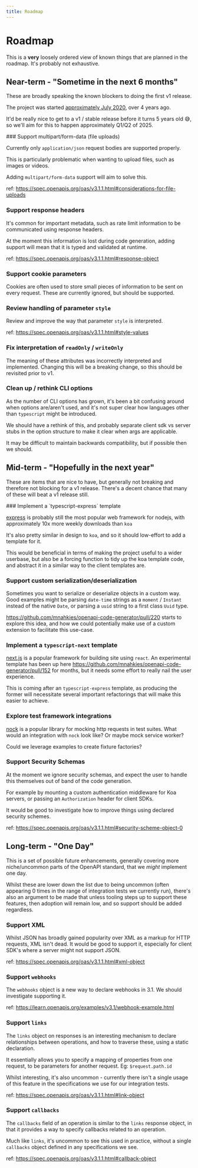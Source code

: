 ```yaml
---
title: Roadmap
---
```



# Roadmap
This is a **very** loosely ordered view of known things that are planned in the roadmap. It's probably not exhaustive.

## Near-term - "Sometime in the next 6 months"
These are broadly speaking the known blockers to doing the first v1 release.

<Callout emoji="💡">

  The project was started [approximately July
  2020](https://github.com/mnahkies/openapi-code-generator/commit/643a06835bfb6e462fdeb31f5432cac5ef8ef7f5), over 4
  years ago.

  It'd be really nice to get to a v1 / stable release before it turns 5 years old 😅, so we'll aim for this to happen
  approximately Q1/Q2 of 2025.

</Callout>

<Steps>
  ### Support multipart/form-data (file uploads)

  Currently only `application/json` request bodies are supported properly.

  This is particularly problematic when wanting to upload files, such as images
  or videos.

  Adding `multipart/form-data` support will aim to solve this.

  ref: https://spec.openapis.org/oas/v3.1.1.html#considerations-for-file-uploads

  ### Support response headers

  It's common for important metadata, such as rate limit information to be
  communicated using response headers.

  At the moment this information is lost during code generation, adding support
  will mean that it is typed and validated at runtime.

  ref: https://spec.openapis.org/oas/v3.1.1.html#response-object

  ### Support cookie parameters

  Cookies are often used to store small pieces of information to be sent on every
  request. These are currently ignored, but should be supported.

  ### Review handling of parameter `style`

  Review and improve the way that parameter `style` is interpreted.

  ref: https://spec.openapis.org/oas/v3.1.1.html#style-values

  ### Fix interpretation of `readOnly` / `writeOnly`

  The meaning of these attributes was incorrectly interpreted and implemented. Changing this will
  be a breaking change, so this should be revisited prior to v1.

  ### Clean up / rethink CLI options

  As the number of CLI options has grown, it's been a bit confusing around when options are/aren't
  used, and it's not super clear how languages other than `typescript` might be introduced.

  We should have a rethink of this, and probably separate client sdk vs server stubs in the option
  structure to make it clear when args are applicable.

  It may be difficult to maintain backwards compatibility, but if possible then we should.

</Steps>

## Mid-term - "Hopefully in the next year"
These are items that are nice to have, but generally not breaking and therefore not blocking for a v1
release. There's a decent chance that many of these will beat a v1 release still.

<Steps>
  ### Implement a `typescript-express` template

  [express](https://www.npmjs.com/package/express) is probably still the most popular
  web framework for nodejs, with approximately 10x more weekly downloads than `koa`

  It's also pretty similar in design to `koa`, and so it should low-effort to add a
  template for it.

  This would be beneficial in terms of making the project useful to a wider userbase,
  but also be a forcing function to tidy up the koa template code, and abstract it in
  a similar way to the client templates are.

  ### Support custom serialization/deserialization

  Sometimes you want to serialize or deserialize objects in a custom way. Good examples
  might be parsing `date-time` strings as a `moment` / `Instant` instead of the native `Date`,
  or parsing a `uuid` string to a first class `Uuid` type.

  https://github.com/mnahkies/openapi-code-generator/pull/220 starts to explore this idea,
  and how we could potentially make use of a custom extension to facilitate this use-case.

  ### Implement a `typescript-next` template

  [next.js](https://nextjs.org/) is a popular framework for building site using `react`.
  An experimental template has been up here https://github.com/mnahkies/openapi-code-generator/pull/152
  for months, but it needs some effort to really nail the user experience.

  This is coming after an `typescript-express` template, as producing the former will
  necessitate several important refactorings that will make this easier to achieve.

  ### Explore test framework integrations

  [nock](https://www.npmjs.com/package/nock) is a popular library for mocking http requests
  in test suites. What would an integration with `nock` look like? Or maybe mock service worker?

  Could we leverage examples to create fixture factories?

  ### Support Security Schemas

  At the moment we ignore security schemas, and expect the user to handle this themselves
  out of band of the code generation.

  For example by mounting a custom authentication middleware for Koa servers, or passing
  an `Authorization` header for client SDKs.

  It would be good to investigate how to improve things using declared security schemes.

  ref: https://spec.openapis.org/oas/v3.1.1.html#security-scheme-object-0

</Steps>

## Long-term - "One Day"
This is a set of possible future enhancements, generally covering more niche/uncommon parts
of the OpenAPI standard, that we _might_ implement one day.

Whilst these are lower down the list due to being uncommon (often appearing 0 times in the range of
integration tests we currently run), there's also an argument to be made that unless tooling steps up
to support these features, then adoption will remain low, and so support should be added regardless.

<Steps>

  ### Support XML

  Whilst JSON has broadly gained popularity over XML as a markup for HTTP requests,
  XML isn't dead. It would be good to support it, especially for client SDK's where
  a server might not support JSON.

  ref: https://spec.openapis.org/oas/v3.1.1.html#xml-object

  ### Support `webhooks`
  The `webhooks` object is a new way to declare webhooks in 3.1. We should investigate
  supporting it.

  ref: https://learn.openapis.org/examples/v3.1/webhook-example.html

  ### Support `links`

  The `links` object on responses is an interesting mechanism to declare relationships
  between operations, and how to traverse these, using a static declaration.

  It essentially allows you to specify a mapping of properties from one request, to be
  parameters for another request. Eg: `$request.path.id`

  Whilst interesting, it's also uncommon - currently there isn't a single usage of this
  feature in the specifications we use for our integration tests.

  ref: https://spec.openapis.org/oas/v3.1.1.html#link-object

  ### Support `callbacks`

  The `callbacks` field of an operation is similar to the `links` response object, in that
  it provides a way to specify callbacks related to an operation.

  Much like `links`, it's uncommon to see this used in practice, without a single `callbacks`
  object defined in any specifications we see.

  ref: https://spec.openapis.org/oas/v3.1.1.html#callback-object
</Steps>

